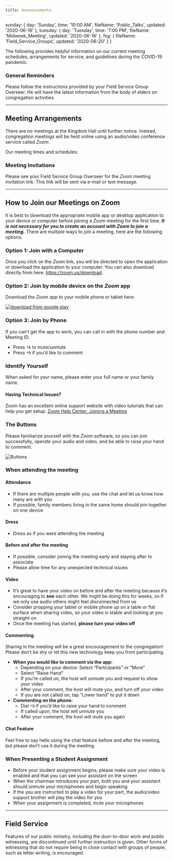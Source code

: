 ```yaml
---
title: Announcements
---
```


  sunday: {
    day: 'Sunday',
    time: '10:00 AM',
    fileName: 'Public_Talks',
    updated: '2020-06-16'
  },
  tuesday: {
    day: 'Tuesday',
    time: '7:00 PM',
    fileName: 'Midweek_Meeting',
    updated: '2020-06-16'
  },
  fsg: {
    fileName: 'Field_Service_Groups',
    updated: '2020-06-20'
  }
}

The following provides helpful information on our current meeting schedules, arrangements for service, and guidelines during the COVID-19 pandemic.

### General Reminders

Please follow the instructions provided by your Field Service Group Overseer. He will have the latest information from the body of elders on congregation activities.

------

## Meeting Arrangements

There are no meetings at the Kingdom Hall until further notice. Instead, congregation meetings will be held online using an audio/video conference service called *Zoom*.


<div className="p-4 bg-gray-200 rounded sm:-mx-8">
  <div className="text-center font-semibold text-lg mt-2">
    Our meeting times and schedules:
  </div>
  <div className="items-center mt-2 md:flex md:justify-center">
    <ZoomMeeting
      day={zoomData.sunday.day}
      time={zoomData.sunday.time}
      fileName={`${zoomData.sunday.day}-${zoomData.sunday.fileName}`}
      updated={zoomData.sunday.updated}
    />
    <ZoomMeeting
      day={zoomData.tuesday.day}
      time={zoomData.tuesday.time}
      fileName={`${zoomData.tuesday.day}-${zoomData.tuesday.fileName}`}
      updated={zoomData.tuesday.updated}
    />
  </div>
</div>

### Meeting Invitations

Please see your Field Service Group Overseer for the *Zoom* meeting invitation link. This link will be sent via e-mail or text message.

------

## How to Join our Meetings on Zoom

It is best to download the appropriate mobile app or desktop application to your device or computer before joining a *Zoom* meeting for the first time. ***It is not necessary for you to create an account with Zoom to join a meeting.*** There are multiple ways to join a meeting, here are the following options:

### Option 1: Join with a Computer

Once you click on the *Zoom* link, you will be directed to open the application or download the application to your computer. You can also download directly from here: https://zoom.us/download.

### Option 2: Join by mobile device on the *Zoom* app

Download the *Zoom* app to your mobile phone or tablet here:

<div className="sm:flex">
  <a
    href="https://apps.apple.com/us/app/zoom-cloud-meetings/id546505307?mt=8"
    className="block m-2"
    target="_blank"
    rel="noopener noreferrer"
    style={{
      display: 'inline-block',
      overflow: 'hidden',
      background: 'url(https://linkmaker.itunes.apple.com/en-us/badge-lrg.svg?releaseDate=2012-08-15&kind=iossoftware&bubble=apple_music) no-repeat',
      width: '135px',
      height: '40px',
    }}
  ></a>
  <a
    href="https://play.google.com/store/apps/details?id=us.zoom.videomeetings&hl=en_US"
    className="block m-2"
    target="_blank"
    rel="noopener noreferrer"
    style={{ width: '135px' }}
  >
    <img src={googlebadge} alt="download from google play" />
  </a>
</div>

### Option 3: Join by Phone

If you can’t get the app to work, you can call in with the phone number and Meeting ID.

- Press `*6` to mute/unmute
- Press `*9` if you’d like to comment

### Identify Yourself

When asked for your name, please enter your full name or your family name.

<div className="p-8 border-2 border-orange-300 bg-orange-100 rounded sm:-mx-8">
  <div>
    <h4 className="-mt-2">
      Having Technical Issues?
    </h4>
    <p>
      Zoom has an excellent online support website with video tutorials that can help you get setup: <a href="https://support.zoom.us/hc/en-us/articles/201362193-Joining-a-Meeting">Zoom Help Center: Joining a Meeting</a>
    </p>
  </div>
</div>

### The Buttons

Please familiarize yourself with the *Zoom* software, so you can join successfully, operate your audio and video, and be able to raise your hand to comment.

<img src={zoombuttons} alt="Buttons" />

### When attending the meeting

#### Attendance

- If there are multiple people with you, use the chat and let us know how many are with you
- If possible, family members living in the same home should join together on one device

#### Dress

- Dress as if you were attending the meeting

#### Before and after the meeting

- If possible, consider joining the meeting early and staying after to associate
- Please allow time for any unexpected technical issues

#### Video

- It’s great to have your video on before and after the meeting because it’s encouraging to **see** each other. We might be doing this for weeks, so if we only use audio others might feel disconnected from us
- Consider propping your tablet or mobile phone up on a table or flat surface when sharing video, so your video is stable and looking at you straight-on
- Once the meeting has started, **please turn your video off**

#### Commenting

Sharing in the meeting will be a great encouragement to the congregation! Please don’t be shy or let this new technology keep you from participating.

- **When you would like to comment via the app:**
  - Depending on your device: Select “Participants” or “More”
  - Select “Raise Hand”
  - If you’re called on, the host will unmute you and request to show your video
  - After your comment, the host will mute you, and turn off your video
  - If you are not called on, tap “Lower hand” to put it down
- **Commenting on the phone:**
  - Dial `*9` if you’d like to raise your hand to comment
  - If called upon, the host will unmute you
  - After your comment, the host will mute you again

#### Chat Feature

Feel free to say hello using the chat feature before and after the meeting, but please don’t use it during the meeting.

### When Presenting a Student Assignment

- Before your student assignment begins, please make sure your video is enabled and that you can see your assistant on the screen
- When the chairman introduces your part, both you and your assistant should unmute your microphones and begin speaking
- If the you are instructed to play a video for your part, the audio/video support brother will play the video for you
- When your assignment is completed, mute your microphones

----------

## Field Service

Features of our public ministry, including the door-to-door work and public witnessing, are discontinued until further instruction is given. Other forms of witnessing that do not require being in close contact with groups of people, such as letter writing, is encouraged.

